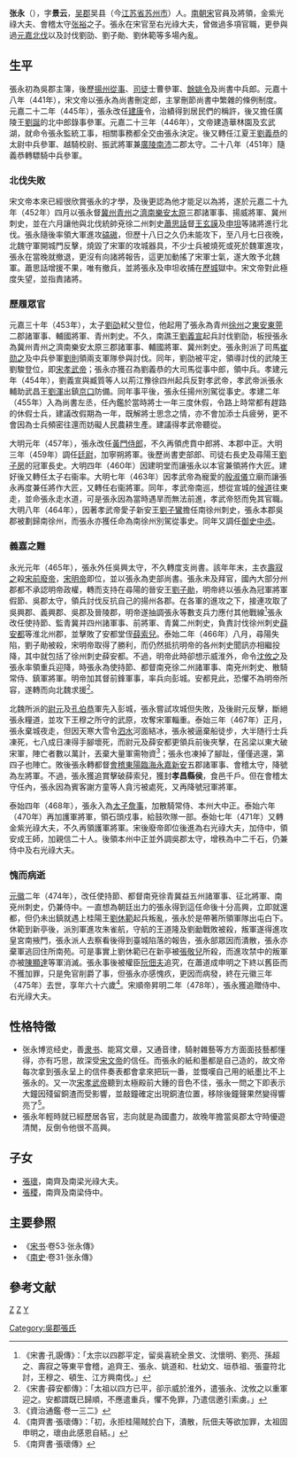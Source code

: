 '''张永'''（{{bd|410年||475年||}}），字'''景云'''，[[吴郡|吴郡]]吴县（今[[江苏省|江苏省]][[苏州市|苏州市]]）人。[[南朝宋|南朝宋]]官員及將領，金紫光祿大夫、會稽太守[[张茂度|张裕]]之子。張永在宋官至右光祿大夫，曾做過多項官職，更參與過[[元嘉北伐|元嘉北伐]]以及討伐劉劭、劉子勛、劉休範等多場內亂。

== 生平 ==
張永初為吳郡主簿，後歷[[揚州_(古代)|揚州]][[從事|從事]]、[[司徒|司徒]]士曹參軍、[[餘姚縣|餘姚]][[縣令|令]]及尚書中兵郎。元嘉十八年（441年），宋文帝以張永為尚書刪定郎，主掌刪節尚書中繁雜的條例制度。元嘉二十二年（445年），張永改任[[建康縣|建康]]令，治績得到居民們的稱許，後又擔任廣陵王[[劉誕_(劉宋)|劉誕]]的北中郎錄事參軍。元嘉二十三年（446年），文帝建造華林園及玄武湖，就命令張永監統工事，相關事務都全交由張永決定。後又轉任江夏王[[劉義恭|劉義恭]]的太尉中兵參軍、越騎校尉、振武將軍兼[[廣陵郡|廣陵]][[南沛郡|南沛]]二郡太守。二十八年（451年）隨義恭轉驃騎中兵參軍。

=== 北伐失敗 ===
宋文帝本來已經很欣賞張永的才學，及後更認為他才能足以為將，遂於元嘉二十九年（452年）四月以張永督[[冀州|冀州]][[青州刺史部|青州]]之[[濟南郡|濟南]][[樂安郡|樂安]][[太原郡|太原]]三郡諸軍事、揚威將軍、冀州刺史，並在六月讓他與北伐統帥兗徐二州刺史[[蕭思話|蕭思話]]督[[王玄謨|王玄謨]]及[[申坦|申坦]]等諸將進行北伐。張永隨後率領大軍進攻[[碻磝|碻磝]]，但歷十八日之久仍未能攻下，至八月七日夜晚，北魏守軍開城門反擊，燒毀了宋軍的攻城器具，不少士兵被燒死或死於魏軍進攻，張永在當晚就撤退，更沒有向諸將報告，這更加動搖了宋軍士氣，遂大敗予北魏軍。蕭思話增援不果，唯有撤兵，並將張永及申坦收捕在[[歷城|歷城]]獄中。宋文帝對此極度失望，並指責諸將。

=== 歷履眾官 ===
元嘉三十年（453年），太子[[劉劭_(劉宋)|劉劭]]弒父登位，他起用了張永為青州[[徐州_(三國至明朝)|徐州]]之[[東安郡|東安]][[東莞郡|東莞]]二郡諸軍事、輔國將軍、青州刺史。不久，南譙王[[劉義宣|劉義宣]]起兵討伐劉劭，板授張永為冀州青州之濟南樂安太原三郡諸軍事、輔國將軍、冀州刺史。張永則派了司馬[[崔勋之|崔勋之]]及中兵參軍[[劉則|劉則]]領兩支軍隊參與討伐。同年，劉劭被平定，領導討伐的武陵王劉駿登位，即[[宋孝武帝|宋孝武帝]]；張永亦獲召為劉義恭的大司馬從事中郎，領中兵。孝建元年（454年），劉義宣與臧質等人以荊江豫徐四州起兵反對孝武帝，孝武帝派張永輔助武昌王[[劉渾|劉渾]]出鎮[[京口|京口]]防備。同年事平後，張永任揚州別駕從事史。孝建二年（455年）入為尚書左丞，任內鑑於當時將士一年三度休假，令路上時常都有趕路的休假士兵，建議改假期為一年，既解將士思念之情，亦不會加添士兵疲勞，更不會因為士兵頻密往還而妨礙人民農耕生產。建議得孝武帝聽從。

大明元年（457年），張永改任[[黃門侍郎|黃門侍郎]]，不久再領虎賁中郎將、本郡中正。大明三年（459年）調任[[廷尉|廷尉]]，加寧朔將軍。後歷尚書吏部郎、司徒右長史及尋陽王[[劉子房|劉子房]]的冠軍長史。大明四年（460年）因建明堂而讓張永以本官兼領將作大匠。建好後又轉任太子右衞率。大明七年（463年）因孝武帝為寵愛的[[殷淑儀|殷淑儀]]立廟而讓張永再度兼任將作大匠，又轉任右衞將軍。同年，孝武帝南巡，想從宣城的[[候道|候道]]往東走，並命張永走水道，可是張永因為當時遇旱而無法前進，孝武帝怒而免其官職。大明八年（464年），因著孝武帝愛子新安王[[劉子鸞|劉子鸞]]擔任南徐州刺史，張永本郡吳郡被劃歸南徐州，而張永亦獲任命為南徐州別駕從事史。同年又調任[[御史中丞|御史中丞]]。

=== 義嘉之難 ===
永光元年（465年），張永外任吳興太守，不久轉度支尚書。該年年末，主衣[[壽寂之|壽寂之]]殺[[宋前廢帝|宋前廢帝]]，[[宋明帝|宋明帝]]即位，並以張永為吏部尚書。張永未及拜官，國內大部分州郡都不承認明帝政權，轉而支持在尋陽的晉安王[[劉子勛|劉子勛]]，明帝終以張永為冠軍將軍假節、吳郡太守，領兵討伐反抗自己的揚州各郡。在各軍的進攻之下，接連攻取了吳興郡、義興郡、吳郡及晉陵郡，明帝遂抽調張永等數支兵力應付其他戰線<ref>《宋書·孔覬傳》：「太宗以四郡平定，留吳喜統全景文、沈懷明、劉亮、孫超之、壽寂之等東平會稽，追齊王、張永、姚道和、杜幼文、垣恭祖、張靈符北討，王穆之、頓生、江方興南伐。」</ref>張永改任使持節、監青冀并四州諸軍事、前將軍、青冀二州刺史，負責討伐徐州刺史[[薛安都|薛安都]]等淮北州郡，並擊敗了安都堂侄[[薛索兒|薛索兒]]。泰始二年（466年）八月，尋陽失陷，劉子勛被殺，宋明帝取得了勝利，而仍然抵抗明帝的各州刺史聞訊亦相繼投降，其中就包括了徐州刺史薛安都。不過，明帝此時卻想示威淮外，命令[[沈攸之|沈攸之]]及張永率領重兵迎降，時張永為使持節、都督南兗徐二州諸軍事、南兗州刺史、散騎常侍、鎮軍將軍。明帝加其督前鋒軍事，率兵向彭城。安都見此，恐懼不為明帝所容，遂轉而向北魏求援<ref>《宋書·薛安都傳》：「太祖以四方已平，卻示威於淮外，遣張永、沈攸之以重軍迎之。安都謂既已歸順，不應遣重兵，懼不免罪，乃遣信邀引索虜。」</ref>。

北魏所派的[[尉元|尉元]]及[[孔伯恭|孔伯恭]]軍先入彭城，張永嘗試攻城但失敗，及後尉元反擊，斷絕張永糧道，並攻下王穆之所守的武原，攻奪宋軍輜重。泰始三年（467年）正月，張永棄城夜走，但因天寒大雪令[[泗水_(河流)|泗水]]河面結冰，張永被逼棄船徒步，大半随行士兵凍死，七八成日凍得手腳壞死，而尉元及薛安都更領兵前後夾擊，在呂梁以東大破宋軍，陣亡者數以萬計，丟棄大量軍需物資<ref>《資治通鑑·卷一三二》</ref>；張永也凍掉了腳趾，僅僅逃還，第四子也陣亡。敗後張永轉都督[[會稽郡|會稽]][[東陽郡_(南朝)|東陽]][[臨海郡|臨海]][[永嘉郡|永嘉]][[新安郡_(西晉)|新安]]五郡諸軍事、會稽太守，降號為左將軍。不過，張永獲追賞擊破薛索兒，獲封'''孝昌縣侯'''，食邑千戶。但在會稽太守任內，張永因為賓客謝方童等人貪污被處死，又再降號冠軍將軍。

泰始四年（468年），張永入為[[太子詹事|太子詹事]]，加散騎常侍、本州大中正。泰始六年（470年）再加護軍將軍，領石頭戍事，給鼓吹隊一部。泰始七年（471年）又轉金紫光祿大夫，不久再領護軍將軍。宋後廢帝即位後進為右光祿大夫，加侍中，領安成王師，加親信二十人。後領本州中正並外調吳郡太守，增秩為中二千石，仍兼侍中及右光祿大夫。

=== 愧而病逝 ===
[[元徽_(年號)|元徽]]二年（474年），改任使持節、都督南兗徐青冀益五州諸軍事、征北將軍、南兗州刺史，仍兼侍中。一直想為朝廷出力的張永得到這任命後十分高興，立即就還都，但仍未出鎮就遇上桂陽王[[劉休範|劉休範]]起兵叛亂，張永於是帶著所領軍隊出屯白下。休範到新亭後，派別軍進攻朱雀航，守航的王道隆及劉勔戰敗被殺，叛軍遂得進攻皇宮南掖門，張永派人去察看後得到臺城陷落的報告，張永部眾因而潰散，張永亦棄軍逃回住所南苑。可是事實上劉休範已在新亭被[[張敬兒|張敬兒]]所殺，而進攻禁中的叛軍亦被[[陈显达_(南北朝)|陳顯達]]等軍消滅。張永事後被權臣[[阮佃夫|阮佃夫]]追究，在蕭道成申明之下終以舊臣而不獲加罪，只是免官削爵了事，但張永亦感愧疚，更因而病發，終在元徽三年（475年）去世，享年六十六歲<ref>《南齊書·張瓌傳》：「初，永拒桂陽賊於白下，潰散，阮佃夫等欲加罪，太祖固申明之，瓌由此感恩自結。」</ref>。宋順帝昇明二年（478年），張永獲追贈侍中、右光祿大夫。

== 性格特徵 ==
*张永博览经史，善[[隶书|隶书]]、能寫文章，又通音律，騎射雜藝等方方面面技藝都懂得，亦有巧思，故深受[[宋文帝|宋文帝]]的信任。而張永的紙和墨都是自己造的，故文帝每次拿到張永呈上的信件奏表都會拿來把玩一番，並慨嘆自己用的紙墨比不上張永的。又一次[[宋孝武帝|宋孝武帝]]聽到太極殿前大鍾的音色不佳，張永一問之下即表示大鐘因殘留銅渣而受影響，並敲鐘確定出現銅渣位置，移除後鐘聲果然變得響亮了<REF>《南齊書·張瓌傳》</REF>。
*張永年輕時就已經歷居各官，志向就是為國盡力，故晚年擔當吳郡太守時優遊清閒，反倒令他很不高興。

== 子女 ==
*[[張瓌_(南朝)|張瓌]]，南齊及南梁光祿大夫。
*[[張稷_(南朝)|張稷]]，南齊及南梁侍中。

== 主要參照 ==
* 《[[宋书|宋书]]·卷53·张永傳》
* 《[[南史|南史]]·卷31·张永傳》

== 參考文献 ==
{{Reflist}}

[[category:刘宋官员|Z]]
[[category:苏州人|Z]]
[[category:张姓|Y]]
[[Category:吳郡張氏|Category:吳郡張氏]]